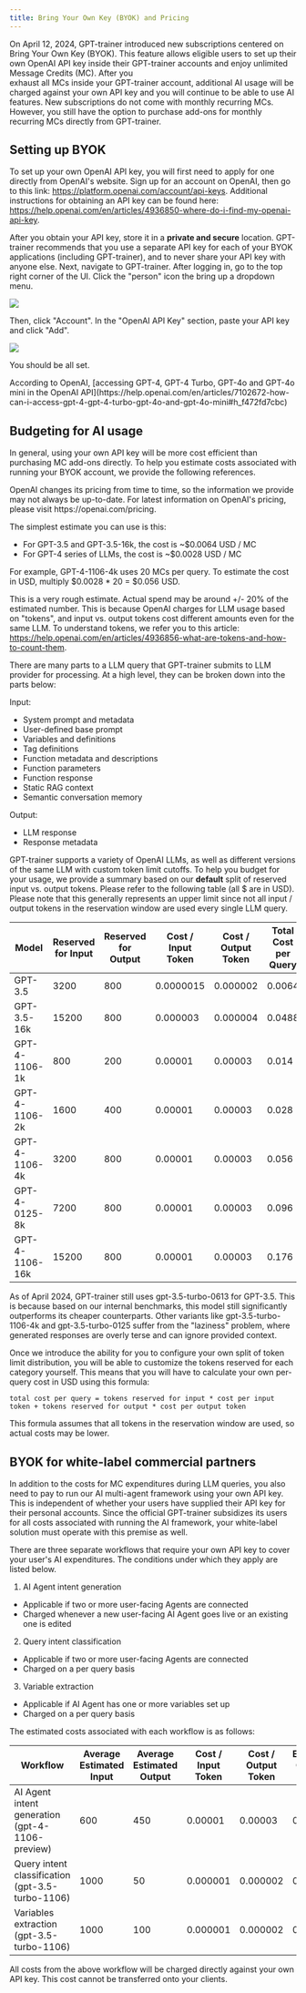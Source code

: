 ```yaml
---
title: Bring Your Own Key (BYOK) and Pricing
---
```


On April 12, 2024, GPT-trainer introduced new subscriptions centered on Bring Your Own Key (BYOK). This feature allows eligible
users to set up their own OpenAI API key inside their GPT-trainer accounts and enjoy unlimited Message Credits (MC). After you  
exhaust all MCs inside your GPT-trainer account, additional AI usage will be charged against your own API key and you will
continue to be able to use AI features. New subscriptions do not come with monthly recurring MCs. However,
you still have the option to purchase add-ons for monthly recurring MCs directly from GPT-trainer.

## Setting up BYOK

To set up your own OpenAI API key, you will first need to apply for one directly from OpenAI's website. Sign up for an account
on OpenAI, then go to this link: https://platform.openai.com/account/api-keys. Additional instructions for obtaining an API key
can be found here: https://help.openai.com/en/articles/4936850-where-do-i-find-my-openai-api-key.

After you obtain your API key, store it in a **private and secure** location. GPT-trainer recommends that you use a separate API
key for each of your BYOK applications (including GPT-trainer), and to never share your API key with anyone else. Next, navigate
to GPT-trainer. After logging in, go to the top right corner of the UI. Click the "person" icon the bring up a dropdown menu.

<Frame>
  <img src="/images/byok-pricing-guide-1.png" />
</Frame>

Then, click "Account". In the "OpenAI API Key" section, paste your API key and click "Add".

<Frame>
  <img src="/images/byok-pricing-guide-2.png" />
</Frame>

You should be all set.

<Note>
  According to OpenAI, [accessing GPT-4, GPT-4 Turbo, GPT-4o and GPT-4o mini in
  the OpenAI
  API](https://help.openai.com/en/articles/7102672-how-can-i-access-gpt-4-gpt-4-turbo-gpt-4o-and-gpt-4o-mini#h_f472fd7cbc)
</Note>

## Budgeting for AI usage

In general, using your own API key will be more cost efficient than purchasing MC add-ons directly. To help you estimate costs
associated with running your BYOK account, we provide the following references.

<Note>
  OpenAI changes its pricing from time to time, so the information we provide
  may not always be up-to-date. For latest information on OpenAI's pricing,
  please visit https://openai.com/pricing.
</Note>

The simplest estimate you can use is this:

- For GPT-3.5 and GPT-3.5-16k, the cost is ~$0.0064 USD / MC
- For GPT-4 series of LLMs, the cost is ~$0.0028 USD / MC

For example, GPT-4-1106-4k uses 20 MCs per query. To estimate the cost in USD, multiply \$0.0028 \* 20 = \$0.056 USD.

This is a very rough estimate. Actual spend may be around +/- 20% of the estimated number. This is because OpenAI charges
for LLM usage based on "tokens", and input vs. output tokens cost different amounts even for the same LLM. To understand tokens, we
refer you to this article: https://help.openai.com/en/articles/4936856-what-are-tokens-and-how-to-count-them.

There are many parts to a LLM query that GPT-trainer submits to LLM provider for processing. At a high level, they can be broken down
into the parts below:

Input:

- System prompt and metadata
- User-defined base prompt
- Variables and definitions
- Tag definitions
- Function metadata and descriptions
- Function parameters
- Function response
- Static RAG context
- Semantic conversation memory

Output:

- LLM response
- Response metadata

GPT-trainer supports a variety of OpenAI LLMs, as well as different versions of the same LLM with custom token limit cutoffs.
To help you budget for your usage, we provide a summary based on our **default** split of reserved input vs. output tokens. Please refer
to the following table (all \$ are in USD). Please note that this generally represents an upper limit since not all input / output tokens
in the reservation window are used every single LLM query.

| Model          | Reserved for Input | Reserved for Output | Cost / Input Token | Cost / Output Token | Total Cost per Query |
| -------------- | ------------------ | ------------------- | ------------------ | ------------------- | -------------------- |
| GPT-3.5        | 3200               | 800                 | 0.0000015          | 0.000002            | 0.0064               |
| GPT-3.5-16k    | 15200              | 800                 | 0.000003           | 0.000004            | 0.0488               |
| GPT-4-1106-1k  | 800                | 200                 | 0.00001            | 0.00003             | 0.014                |
| GPT-4-1106-2k  | 1600               | 400                 | 0.00001            | 0.00003             | 0.028                |
| GPT-4-1106-4k  | 3200               | 800                 | 0.00001            | 0.00003             | 0.056                |
| GPT-4-0125-8k  | 7200               | 800                 | 0.00001            | 0.00003             | 0.096                |
| GPT-4-1106-16k | 15200              | 800                 | 0.00001            | 0.00003             | 0.176                |

<Note>
  As of April 2024, GPT-trainer still uses gpt-3.5-turbo-0613 for GPT-3.5. This
  is because based on our internal benchmarks, this model still significantly
  outperforms its cheaper counterparts. Other variants like
  gpt-3.5-turbo-1106-4k and gpt-3.5-turbo-0125 suffer from the "laziness"
  problem, where generated responses are overly terse and can ignore provided
  context.
</Note>

Once we introduce the ability for you to configure your own split of token limit distribution, you will be able to customize the tokens
reserved for each category yourself. This means that you will have to calculate your own per-query cost in USD using this formula:

```
total cost per query = tokens reserved for input * cost per input token + tokens reserved for output * cost per output token
```

This formula assumes that all tokens in the reservation window are used, so actual costs may be lower.

## BYOK for white-label commercial partners

In addition to the costs for MC expenditures during LLM queries, you also need to pay to run our AI multi-agent framework using your
own API key. This is independent of whether your users have supplied their API key for their personal accounts. Since the official GPT-trainer
subsidizes its users for all costs associated with running the AI framework, your white-label solution must operate with this premise
as well.

There are three separate workflows that require your own API key to cover your user's AI expenditures. The conditions under which they apply
are listed below.

1. AI Agent intent generation

- Applicable if two or more user-facing Agents are connected
- Charged whenever a new user-facing AI Agent goes live or an existing one is edited

2. Query intent classification

- Applicable if two or more user-facing Agents are connected
- Charged on a per query basis

3. Variable extraction

- Applicable if AI Agent has one or more variables set up
- Charged on a per query basis

The estimated costs associated with each workflow is as follows:

| Workflow                                         | Average Estimated Input | Average Estimated Output | Cost / Input Token | Cost / Output Token | Estimated Cost per Run |
| ------------------------------------------------ | ----------------------- | ------------------------ | ------------------ | ------------------- | ---------------------- |
| AI Agent intent generation (gpt-4-1106-preview)  | 600                     | 450                      | 0.00001            | 0.00003             | 0.0011                 |
| Query intent classification (gpt-3.5-turbo-1106) | 1000                    | 50                       | 0.000001           | 0.000002            | 0.0195                 |
| Variables extraction (gpt-3.5-turbo-1106)        | 1000                    | 100                      | 0.000001           | 0.000002            | 0.0012                 |

All costs from the above workflow will be charged directly against your own API key. This cost cannot be transferred onto your clients.
